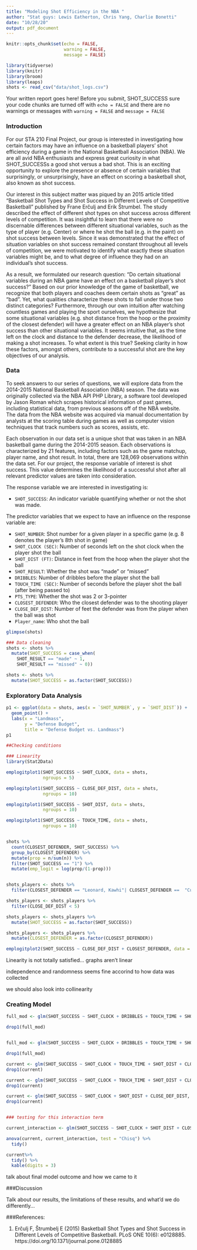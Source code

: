 ```yaml
---
title: "Modeling Shot Efficiency in the NBA "
author: "Stat guys: Lewis Eatherton, Chris Yang, Charlie Bonetti"
date: "10/28/20"
output: pdf_document
---
```


```r
knitr::opts_chunk$set(echo = FALSE, 
                      warning = FALSE, 
                      message = FALSE)

library(tidyverse)
library(knitr)
library(broom)
library(leaps)
shots <- read_csv("data/shot_logs.csv")
```

Your written report goes here! Before you submit, SHOT_SUCCESS sure your code chunks are turned off with `echo = FALSE` and there are no warnings or messages with `warning = FALSE` and `message = FALSE` 

### Introduction

For our STA 210 Final Project, our group is interested in investigating how certain factors may have an influence on a basketball players’ shot efficiency during a game in the National Basketball Association (NBA). We are all avid NBA enthusiasts and express great curiosity in what SHOT_SUCCESSs a good shot versus a bad shot. This is an exciting opportunity to explore the presence or absence of certain variables that surprisingly, or unsurprisingly, have an effect on scoring a basketball shot, also known as shot success.

Our interest in this subject matter was piqued by an 2015 article titled “Basketball Shot Types and Shot Success in Different Levels of Competitive Basketball” published by Frane Erčulj and Erik Štrumbel. The study described the effect of different shot types on shot success across different levels of competition. It was insightful to learn that there were no discernable differences between different situational variables, such as the type of player (e.g. Center) or where he shot the ball (e.g. in the paint) on shot success between levels. Since it was demonstrated that the effect of situation variables on shot success remained constant throughout all levels of competition, we were motivated to identify what exactly these situation variables might be, and to what degree of influence they had on an individual’s shot success. 

As a result, we formulated our research question: “Do certain situational variables during an NBA game have an effect on a basketball player's shot success?” Based on our prior knowledge of the game of basketball, we recognize that both players and coaches deem certain shots as “great” as "bad". Yet, what qualities characterize these shots to fall under those two distinct categories? Furthermore, through our own intuition after watching countless games and playing the sport ourselves, we hypothesize that some situational variables (e.g. shot distance from the hoop or the proximity of the closest defender) will have a greater effect on an NBA player’s shot success than other situational variables. It seems intuitive that, as the time left on the clock and distance to the defender decrease, the likelihood of making a shot increases. To what extent is this true? Seeking clarity in how these factors, amongst others, contribute to a successful shot are the key objectives of our analysis. 

### Data

To seek answers to our series of questions, we will explore data from the 2014-2015 National Basketball Association (NBA) season. The data was originally collected via the NBA API PHP Library, a software tool developed by Jason Roman which scrapes historical information of past games, including statistical data, from previous seasons off of the NBA website. The data from the NBA website was acquired via manual documentation by analysts at the scoring table during games as well as computer vision techniques that track numbers such as scores, assists, etc.

Each observation in our data set is a unique shot that was taken in an NBA basketball game during the 2014-2015 season. Each observations is characterized by 21 features, including factors such as the game matchup, player name, and shot result. In total, there are 128,069 observations within the data set. For our project, the response variable of interest is shot success. This value determines the likelihood of a successful shot after all relevant predictor values are taken into consideration. 

The response variable we are interested in investigating is:

- `SHOT_SUCCESS`: An indicator variable quantifying whether or not the shot was made.

The predictor variables that we expect to have an influence on the response variable are:

- `SHOT_NUMBER`: Shot number for a given player in a specific game (e.g. 8 denotes the player’s 8th shot in game)
- `SHOT_CLOCK (SEC)`: Number of seconds left on the shot clock when the player shot the ball
- `SHOT_DIST (FT)`: Distance in feet from the hoop when the player shot the ball 
- `SHOT_RESULT`: Whether the shot was "made" or "missed"
- `DRIBBLES`: Number of dribbles before the player shot the ball 
- `TOUCH_TIME (SEC)`: Number of seconds before the player shot the ball (after being passed to)
- `PTS_TYPE`: Whether the shot was 2 or 3-pointer
- `CLOSEST_DEFENDER`: Who the closest defender was to the shooting player
- `CLOSE_DEF_DIST`: Number of feet the defender was from the player when the ball was shot
- `Player_name`: Who shot the ball

```r
glimpse(shots)
```


```r
### Data cleaning
shots <- shots %>%
  mutate(SHOT_SUCCESS = case_when(
    SHOT_RESULT == "made" ~ 1,
    SHOT_RESULT == "missed" ~ 0))

shots <- shots %>%
  mutate(SHOT_SUCCESS = as.factor(SHOT_SUCCESS))
```

### Exploratory Data Analysis

```r
p1 <- ggplot(data = shots, aes(x = `SHOT_NUMBER`, y = `SHOT_DIST`)) +
  geom_point() + 
  labs(x = "Landmass", 
       y = "Defense Budget",
       title = "Defense Budget vs. Landmass")
p1
```


```r
##Checking conditions

### Linearity
library(Stat2Data)

emplogitplot1(SHOT_SUCCESS ~ SHOT_CLOCK, data = shots, 
              ngroups = 5)

emplogitplot1(SHOT_SUCCESS ~ CLOSE_DEF_DIST, data = shots, 
              ngroups = 10)

emplogitplot1(SHOT_SUCCESS ~ SHOT_DIST, data = shots, 
              ngroups = 10)

emplogitplot1(SHOT_SUCCESS ~ TOUCH_TIME, data = shots, 
              ngroups = 10)


shots %>%
  count(CLOSEST_DEFENDER, SHOT_SUCCESS) %>%
  group_by(CLOSEST_DEFENDER) %>%
  mutate(prop = n/sum(n)) %>%
  filter(SHOT_SUCCESS == "1") %>%
  mutate(emp_logit = log(prop/(1-prop)))


shots_players <- shots %>%
  filter(CLOSEST_DEFENDER == "Leonard, Kawhi"| CLOSEST_DEFENDER ==  "Curry, Stephen")

shots_players <- shots_players %>%
  filter(CLOSE_DEF_DIST < 5)

shots_players <- shots_players %>%
  mutate(SHOT_SUCCESS = as.factor(SHOT_SUCCESS))

shots_players <- shots_players %>%
  mutate(CLOSEST_DEFENDER = as.factor(CLOSEST_DEFENDER))

emplogitplot2(SHOT_SUCCESS ~ CLOSE_DEF_DIST + CLOSEST_DEFENDER, data = shots_players)

```

Linearity is not totally satisfied... graphs aren't linear

independence and randomness seems fine accorind to how data was collected

we should also look into collinearity

### Creating Model
```r

full_mod <- glm(SHOT_SUCCESS ~ SHOT_CLOCK + DRIBBLES + TOUCH_TIME + SHOT_DIST + CLOSE_DEF_DIST, data = shots, family = "binomial")

drop1(full_mod)


full_mod <- glm(SHOT_SUCCESS ~ SHOT_CLOCK + DRIBBLES + TOUCH_TIME + SHOT_DIST + CLOSE_DEF_DIST + CLOSEST_DEFENDER, data = shots_players, family = "binomial")

drop1(full_mod)

current <- glm(SHOT_SUCCESS ~ SHOT_CLOCK + TOUCH_TIME + SHOT_DIST + CLOSE_DEF_DIST + CLOSEST_DEFENDER, data = shots_players, family = "binomial")
drop1(current)

current <- glm(SHOT_SUCCESS ~ SHOT_CLOCK + TOUCH_TIME + SHOT_DIST + CLOSE_DEF_DIST, data = shots_players, family = "binomial")
drop1(current)

current <- glm(SHOT_SUCCESS ~ SHOT_CLOCK + SHOT_DIST + CLOSE_DEF_DIST, data = shots_players, family = "binomial")
drop1(current)


### testing for this interaction term

current_interaction <- glm(SHOT_SUCCESS ~ SHOT_CLOCK + SHOT_DIST + CLOSE_DEF_DIST + CLOSE_DEF_DIST * CLOSEST_DEFENDER, data = shots_players, family = "binomial")

anova(current, current_interaction, test = "Chisq") %>%
  tidy()

current%>%
  tidy() %>%
  kable(digits = 3)


```

talk about final model outcome and how we came to it


###Discussion

Talk about our results, the limitations of these results, and what'd we do differently...

###References:

(1) Erčulj F, Štrumbelj E (2015) Basketball Shot Types and Shot Success in Different Levels of Competitive Basketball. PLoS ONE 10(6): e0128885. https://doi.org/10.1371/journal.pone.0128885
